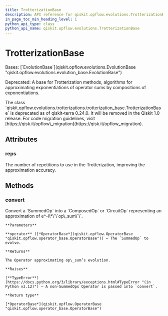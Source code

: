 ```yaml
---
title: TrotterizationBase
description: API reference for qiskit.opflow.evolutions.TrotterizationBase
in_page_toc_min_heading_level: 1
python_api_type: class
python_api_name: qiskit.opflow.evolutions.TrotterizationBase
---
```


# TrotterizationBase

<Class id="qiskit.opflow.evolutions.TrotterizationBase" github="https://github.com/qiskit/qiskit/tree/stable/0.46/qiskit/opflow/evolutions/trotterizations/trotterization_base.py" signature="qiskit.opflow.evolutions.TrotterizationBase(reps=1)">
  Bases: [`EvolutionBase`](qiskit.opflow.evolutions.EvolutionBase "qiskit.opflow.evolutions.evolution_base.EvolutionBase")

  Deprecated: A base for Trotterization methods, algorithms for approximating exponentiations of operator sums by compositions of exponentiations.

  <Admonition title="Deprecated since version 0.24.0" type="danger">
    The class `qiskit.opflow.evolutions.trotterizations.trotterization_base.TrotterizationBase` is deprecated as of qiskit-terra 0.24.0. It will be removed in the Qiskit 1.0 release. For code migration guidelines, visit [https://qisk.it/opflow\_migration](https://qisk.it/opflow_migration).
  </Admonition>

  ## Attributes

  ### reps

  <Attribute id="qiskit.opflow.evolutions.TrotterizationBase.reps" name="reps">
    The number of repetitions to use in the Trotterization, improving the approximation accuracy.
  </Attribute>

  ## Methods

  ### convert

  <Function id="qiskit.opflow.evolutions.TrotterizationBase.convert" name="convert" signature="abstract convert(operator)">
    Convert a `SummedOp` into a `ComposedOp` or `CircuitOp` representing an approximation of e^-i\*\`\`op\_sum\`\`.

    **Parameters**

    **operator** ([*OperatorBase*](qiskit.opflow.OperatorBase "qiskit.opflow.operator_base.OperatorBase")) – The `SummedOp` to evolve.

    **Returns**

    The Operator approximating op\_sum’s evolution.

    **Raises**

    [**TypeError**](https://docs.python.org/3/library/exceptions.html#TypeError "(in Python v3.12)") – A non-SummedOps Operator is passed into `convert`.

    **Return type**

    [*OperatorBase*](qiskit.opflow.OperatorBase "qiskit.opflow.operator_base.OperatorBase")
  </Function>
</Class>

